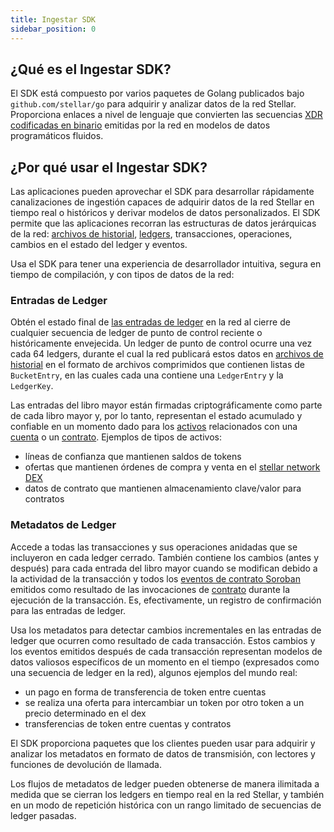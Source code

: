 ```yaml
---
title: Ingestar SDK
sidebar_position: 0
---
```


## ¿Qué es el Ingestar SDK?

El SDK está compuesto por varios paquetes de Golang publicados bajo `github.com/stellar/go` para adquirir y analizar datos de la red Stellar. Proporciona enlaces a nivel de lenguaje que convierten las secuencias [XDR codificadas en binario](../../../../learn/fundamentals/data-format/xdr.mdx) emitidas por la red en modelos de datos programáticos fluidos.

## ¿Por qué usar el Ingestar SDK?

Las aplicaciones pueden aprovechar el SDK para desarrollar rápidamente canalizaciones de ingestión capaces de adquirir datos de la red Stellar en tiempo real o históricos y derivar modelos de datos personalizados. El SDK permite que las aplicaciones recorran las estructuras de datos jerárquicas de la red: [archivos de historial](../../../../validators/admin-guide/environment-preparation.mdx#history-archives), [ledgers](../../../../learn/fundamentals/stellar-data-structures/ledgers.mdx), transacciones, operaciones, cambios en el estado del ledger y eventos.

Usa el SDK para tener una experiencia de desarrollador intuitiva, segura en tiempo de compilación, y con tipos de datos de la red:

### Entradas de Ledger

Obtén el estado final de [las entradas de ledger](../../../../learn/fundamentals/stellar-data-structures/ledgers.mdx) en la red al cierre de cualquier secuencia de ledger de punto de control reciente o históricamente envejecida. Un ledger de punto de control ocurre una vez cada 64 ledgers, durante el cual la red publicará estos datos en [archivos de historial](../../../../validators/admin-guide/environment-preparation.mdx#history-archives) en el formato de archivos comprimidos que contienen listas de `BucketEntry`, en las cuales cada una contiene una `LedgerEntry` y la `LedgerKey`.

Las entradas del libro mayor están firmadas criptográficamente como parte de cada libro mayor y, por lo tanto, representan el estado acumulado y confiable en un momento dado para los [activos](../../../../learn/fundamentals/stellar-data-structures/assets.mdx) relacionados con una [cuenta](../../../../learn/fundamentals/stellar-data-structures/accounts.mdx) o un [contrato](../../../../learn/fundamentals/contract-development/storage/persisting-data.mdx). Ejemplos de tipos de activos:

- líneas de confianza que mantienen saldos de tokens
- ofertas que mantienen órdenes de compra y venta en el [stellar network DEX](../../../../learn/fundamentals/liquidity-on-stellar-sdex-liquidity-pools.mdx#sdex)
- datos de contrato que mantienen almacenamiento clave/valor para contratos

### Metadatos de Ledger

Accede a todas las transacciones y sus operaciones anidadas que se incluyeron en cada ledger cerrado. También contiene los cambios (antes y después) para cada entrada del libro mayor cuando se modifican debido a la actividad de la transacción y todos los [eventos de contrato Soroban](../../../../learn/fundamentals/stellar-data-structures/events.mdx) emitidos como resultado de las invocaciones de [contrato](../../../../learn/fundamentals/stellar-data-structures/contracts.mdx) durante la ejecución de la transacción. Es, efectivamente, un registro de confirmación para las entradas de ledger.

Usa los metadatos para detectar cambios incrementales en las entradas de ledger que ocurren como resultado de cada transacción. Estos cambios y los eventos emitidos después de cada transacción representan modelos de datos valiosos específicos de un momento en el tiempo (expresados como una secuencia de ledger en la red), algunos ejemplos del mundo real:

- un pago en forma de transferencia de token entre cuentas
- se realiza una oferta para intercambiar un token por otro token a un precio determinado en el dex
- transferencias de token entre cuentas y contratos

El SDK proporciona paquetes que los clientes pueden usar para adquirir y analizar los metadatos en formato de datos de transmisión, con lectores y funciones de devolución de llamada.

Los flujos de metadatos de ledger pueden obtenerse de manera ilimitada a medida que se cierran los ledgers en tiempo real en la red Stellar, y también en un modo de repetición histórica con un rango limitado de secuencias de ledger pasadas.
